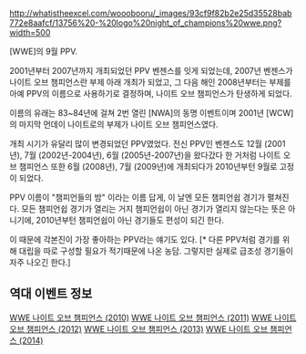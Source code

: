 http://whatistheexcel.com/wooobooru/_images/93cf9f82b2e25d35528bab772e8aafcf/13756%20-%20logo%20night_of_champions%20wwe.png?width=500

[WWE]의 9월 PPV.

2001년부터 2007년까지 개최되었던 PPV 벤젠스를 잇게 되었는데, 2007년 벤젠스가 나이트 오브 챔피언스란 부제 아래 개최가 되었고, 그 다음 해인 2008년부터는 부제를 아예 PPV의 이름으로 사용하기로 결정하며, 나이트 오브 챔피언스가 탄생하게 되었다.

이름의 유래는 83~84년에 걸쳐 2번 열린 [NWA]의 동명 이벤트이며 2001년 [WCW]의 마지막 먼데이 나이트로의 부제가 나이트 오브 챔피언스였다.

개최 시기가 유달리 많이 변경되었던 PPV였었다. 전신 PPV인 벤젠스도 12월 (2001년), 7월 (2002년-2004년), 6월 (2005년-2007년)을 왔다갔다 한 거처럼 나이트 오브 챔피언스 또한 6월 (2008년), 7월 (2009년)에 개최되다가 2010년부턴 9월로 고정이 되었다.

PPV 이름이 "챔피언들의 밤" 이라는 이름 답게, 이 날엔 모든 챔피언쉽 경기가 펼쳐진다. 모든 챔피언쉽 경기가 열리는 거지 챔피언쉽이 아닌 경기가 열리지 않는다는 뜻은 아니기에, 2010년부턴 챔피언쉽이 아닌 경기들도 편성이 되긴 한다.

이 때문에 각본진이 가장 좋아하는 PPV라는 얘기도 있다. [* 다른 PPV처럼 경기를 위해 대립을 따로 구성할 필요가 적기때문에 나온 농담. 그렇지만 실제로 급조성 경기들이 자주 나오긴 한다.]

== 역대 이벤트 정보 ==
[[WWE 나이트 오브 챔피언스 (2010)]] 
[[WWE 나이트 오브 챔피언스 (2011)]] 
[[WWE 나이트 오브 챔피언스 (2012)]]
[[WWE 나이트 오브 챔피언스 (2013)]]
[[WWE 나이트 오브 챔피언스 (2014)]]
